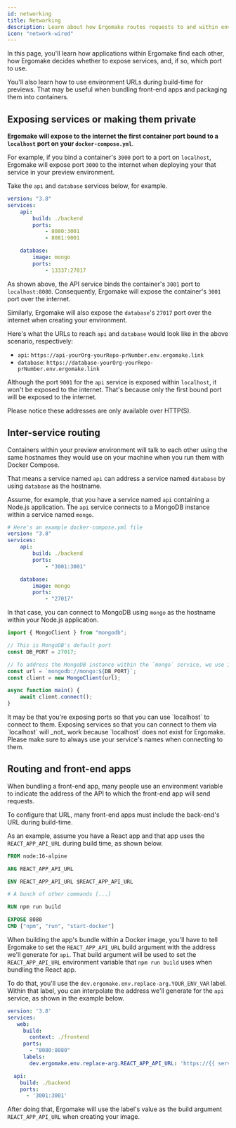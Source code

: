 ```yaml
---
id: networking
title: Networking
description: Learn about how Ergomake routes requests to and within environments.
icon: "network-wired"
---
```


In this page, you'll learn how applications within Ergomake find each other, how Ergomake decides whether to expose services, and, if so, which port to use.

You'll also learn how to use environment URLs during build-time for previews. That may be useful when bundling front-end apps and packaging them into containers.

## Exposing services or making them private

**Ergomake will expose to the internet the first container port bound to a `localhost` port on your `docker-compose.yml`**.

For example, if you bind a container's `3000` port to a port on `localhost`, Ergomake will expose port `3000` to the internet when deploying your that service in your preview environment.

Take the `api` and `database` services below, for example.

```yml
version: "3.8"
services:
    api:
        build: ./backend
        ports:
            - 8080:3001
            - 8081:9001

    database:
        image: mongo
        ports:
            - 13337:27017
```

As shown above, the API service binds the container's `3001` port to `localhost:8080`. Consequently, Ergomake will expose the container's `3001` port over the internet.

Similarly, Ergomake will also expose the `database`'s `27017` port over the internet when creating your environment.

Here's what the URLs to reach `api` and `database` would look like in the above scenario, respectively:

-   `api`: `https://api-yourOrg-yourRepo-prNumber.env.ergomake.link`
-   `database`: `https://database-yourOrg-yourRepo-prNumber.env.ergomake.link`

Although the port `9001` for the `api` service is exposed within `localhost`, it won't be exposed to the internet. That's because only the first bound port will be exposed to the internet.

<Note>Please notice these addresses are only available over HTTP(S).</Note>

## Inter-service routing

Containers within your preview environment will talk to each other using the same hostnames they would use on your machine when you run them with Docker Compose.

That means a service named `api` can address a service named `database` by using `database` as the hostname.

Assume, for example, that you have a service named `api` containing a Node.js application. The `api` service connects to a MongoDB instance within a service named `mongo`.

```yml
# Here's an example docker-compose.yml file
version: "3.8"
services:
    api:
        build: ./backend
        ports:
            - "3001:3001"

    database:
        image: mongo
        ports:
            - "27017"
```

In that case, you can connect to MongoDB using `mongo` as the hostname within your Node.js application.

```js
import { MongoClient } from "mongodb";

// This is MongoDB's default port
const DB_PORT = 27017;

// To address the MongoDB instance within the `mongo` service, we use its name
const url = `mongodb://mongo:${DB_PORT}`;
const client = new MongoClient(url);

async function main() {
    await client.connect();
}
```

<Note>
    It may be that you're exposing ports so that you can use `localhost` to
    connect to them. Exposing services so that you can connect to them via
    `localhost` will _not_ work because `localhost` does not exist for Ergomake.
    Please make sure to always use your service's names when connecting to them.
</Note>

## Routing and front-end apps

When bundling a front-end app, many people use an environment variable to indicate the address of the API to which the front-end app will send requests.

To configure that URL, many front-end apps must include the back-end's URL during build-time.

As an example, assume you have a React app and that app uses the `REACT_APP_API_URL` during build time, as shown below.

```Dockerfile
FROM node:16-alpine

ARG REACT_APP_API_URL

ENV REACT_APP_API_URL $REACT_APP_API_URL

# A bunch of other commands [...]

RUN npm run build

EXPOSE 8080
CMD ["npm", "run", "start-docker"]
```

When building the app's bundle within a Docker image, you'll have to tell Ergomake to set the `REACT_APP_API_URL` build argument with the address we'll generate for `api`. That build argument will be used to set the `REACT_APP_API_URL` environment variable that `npm run build` uses when bundling the React app.

To do that, you'll use the `dev.ergomake.env.replace-arg.YOUR_ENV_VAR` label. Within that label, you can interpolate the address we'll generate for the `api` service, as shown in the example below.

```yml
version: '3.8'
services:
   web:
     build:
       context: ./frontend
     ports:
       - "8080:8080"
     labels:
       dev.ergomake.env.replace-arg.REACT_APP_API_URL: 'https://{{ services.api.url }}'

  api:
    build: ./backend
    ports:
      - '3001:3001'
```

After doing that, Ergomake will use the label's value as the build argument `REACT_APP_API_URL` when creating your image.
